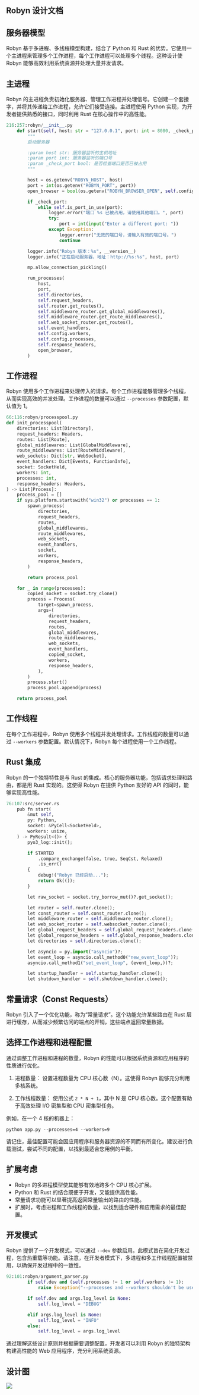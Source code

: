 

## Robyn 设计文档

## 服务器模型

Robyn 基于多进程、多线程模型构建，结合了 Python 和 Rust 的优势。它使用一个主进程来管理多个工作进程，每个工作进程可以处理多个线程。这种设计使 Robyn 能够高效利用系统资源并处理大量并发请求。

## 主进程

Robyn 的主进程负责初始化服务器、管理工作进程并处理信号。它创建一个套接字，并将其传递给工作进程，允许它们接受连接。主进程使用 Python 实现，为开发者提供熟悉的接口，同时利用 Rust 在核心操作中的高性能。


```python
216:257:robyn/__init__.py
    def start(self, host: str = "127.0.0.1", port: int = 8080, _check_port: bool = True):
        """
        启动服务器

        :param host str: 服务器监听的主机地址
        :param port int: 服务器监听的端口号
        :param _check_port bool: 是否检查端口是否已被占用
        """

        host = os.getenv("ROBYN_HOST", host)
        port = int(os.getenv("ROBYN_PORT", port))
        open_browser = bool(os.getenv("ROBYN_BROWSER_OPEN", self.config.open_browser))

        if _check_port:
            while self.is_port_in_use(port):
                logger.error("端口 %s 已被占用，请使用其他端口。", port)
                try:
                    port = int(input("Enter a different port: "))
                except Exception:
                    logger.error("无效的端口号，请输入有效的端口号。")
                    continue

        logger.info("Robyn 版本：%s", __version__)
        logger.info("正在启动服务器，地址：http://%s:%s", host, port)

        mp.allow_connection_pickling()

        run_processes(
            host,
            port,
            self.directories,
            self.request_headers,
            self.router.get_routes(),
            self.middleware_router.get_global_middlewares(),
            self.middleware_router.get_route_middlewares(),
            self.web_socket_router.get_routes(),
            self.event_handlers,
            self.config.workers,
            self.config.processes,
            self.response_headers,
            open_browser,
        )
```


## 工作进程

Robyn 使用多个工作进程来处理传入的请求。每个工作进程能够管理多个线程，从而实现高效的并发处理。工作进程的数量可以通过 `--processes` 参数配置，默认值为 1。


```python
66:116:robyn/processpool.py
def init_processpool(
    directories: List[Directory],
    request_headers: Headers,
    routes: List[Route],
    global_middlewares: List[GlobalMiddleware],
    route_middlewares: List[RouteMiddleware],
    web_sockets: Dict[str, WebSocket],
    event_handlers: Dict[Events, FunctionInfo],
    socket: SocketHeld,
    workers: int,
    processes: int,
    response_headers: Headers,
) -> List[Process]:
    process_pool = []
    if sys.platform.startswith("win32") or processes == 1:
        spawn_process(
            directories,
            request_headers,
            routes,
            global_middlewares,
            route_middlewares,
            web_sockets,
            event_handlers,
            socket,
            workers,
            response_headers,
        )

        return process_pool

    for _ in range(processes):
        copied_socket = socket.try_clone()
        process = Process(
            target=spawn_process,
            args=(
                directories,
                request_headers,
                routes,
                global_middlewares,
                route_middlewares,
                web_sockets,
                event_handlers,
                copied_socket,
                workers,
                response_headers,
            ),
        )
        process.start()
        process_pool.append(process)

    return process_pool
```


## 工作线程

在每个工作进程中，Robyn 使用多个线程并发处理请求。工作线程的数量可以通过 `--workers` 参数配置。默认情况下，Robyn 每个进程使用一个工作线程。

## Rust 集成

Robyn 的一个独特特性是与 Rust 的集成。核心的服务器功能，包括请求处理和路由，都是用 Rust 实现的。这使得 Robyn 在提供 Python 友好的 API 的同时，能够实现高性能。


```python
76:107:src/server.rs
    pub fn start(
        &mut self,
        py: Python,
        socket: &PyCell<SocketHeld>,
        workers: usize,
    ) -> PyResult<()> {
        pyo3_log::init();

        if STARTED
            .compare_exchange(false, true, SeqCst, Relaxed)
            .is_err()
        {
            debug!("Robyn 已经启动...");
            return Ok(());
        }

        let raw_socket = socket.try_borrow_mut()?.get_socket();

        let router = self.router.clone();
        let const_router = self.const_router.clone();
        let middleware_router = self.middleware_router.clone();
        let web_socket_router = self.websocket_router.clone();
        let global_request_headers = self.global_request_headers.clone();
        let global_response_headers = self.global_response_headers.clone();
        let directories = self.directories.clone();

        let asyncio = py.import("asyncio")?;
        let event_loop = asyncio.call_method0("new_event_loop")?;
        asyncio.call_method1("set_event_loop", (event_loop,))?;

        let startup_handler = self.startup_handler.clone();
        let shutdown_handler = self.shutdown_handler.clone();
```


## 常量请求（Const Requests）

Robyn 引入了一个优化功能，称为“常量请求”。这个功能允许某些路由在 Rust 层进行缓存，从而减少频繁访问的端点的开销，这些端点返回常量数据。

## 选择工作进程和进程配置

通过调整工作进程和进程的数量，Robyn 的性能可以根据系统资源和应用程序的性质进行优化。

1. 进程数量：
   设置进程数量为 CPU 核心数（N）。这使得 Robyn 能够充分利用多核系统。

2. 工作线程数量： 
   使用公式 `2 * N + 1`，其中 N 是 CPU 核心数。这个配置有助于高效处理 I/O 密集型和 CPU 密集型任务。

例如，在一个 4 核的机器上：
```
python app.py --processes=4 --workers=9
```

请记住，最佳配置可能会因应用程序和服务器资源的不同而有所变化。建议进行负载测试，尝试不同的配置，以找到最适合您用例的平衡。

## 扩展考虑

- Robyn 的多进程模型使其能够有效地跨多个 CPU 核心扩展。
- Python 和 Rust 的结合既便于开发，又能提供高性能。
- 常量请求功能可以显著提高返回常量输出的路由的性能。
- 扩展时，考虑进程和工作线程的数量，以找到适合硬件和应用需求的最佳配置。

## 开发模式

Robyn 提供了一个开发模式，可以通过 `--dev` 参数启用。此模式旨在简化开发过程，包含热重载等功能。请注意，在开发者模式下，多进程和多工作线程配置被禁用，以确保开发过程中的一致性。


```python
92:101:robyn/argument_parser.py
        if self.dev and (self.processes != 1 or self.workers != 1):
            raise Exception("--processes and --workers shouldn't be used with --dev")

        if self.dev and args.log_level is None:
            self.log_level = "DEBUG"

        elif args.log_level is None:
            self.log_level = "INFO"
        else:
            self.log_level = args.log_level
```


通过理解这些设计原则并根据需要调整配置，开发者可以利用 Robyn 的独特架构构建高性能的 Web 应用程序，充分利用系统资源。


## 设计图

<img src="/architecture/architecture.png" />

